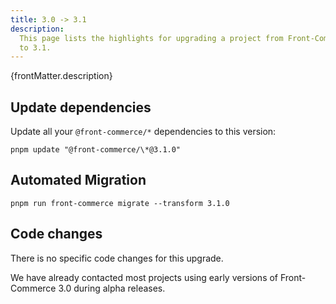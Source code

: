 ```yaml
---
title: 3.0 -> 3.1
description:
  This page lists the highlights for upgrading a project from Front-Commerce 3.0
  to 3.1.
---
```


<p>{frontMatter.description}</p>

## Update dependencies

Update all your `@front-commerce/*` dependencies to this version:

```shell
pnpm update "@front-commerce/\*@3.1.0"
```

## Automated Migration

```shell
pnpm run front-commerce migrate --transform 3.1.0
```

## Code changes

There is no specific code changes for this upgrade.

We have already contacted most projects using early versions of Front-Commerce
3.0 during alpha releases.
